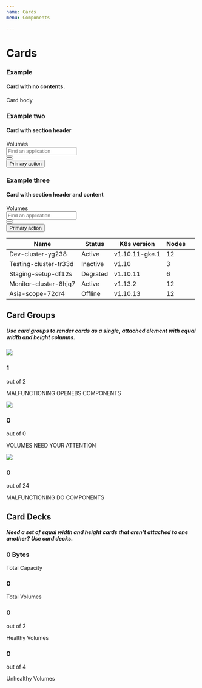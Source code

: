 ```yaml
---
name: Cards
menu: Components

---
```


# Cards
### Example
#### Card with no contents.
<Playground>
  <div class="card">
    <div class="card-body">
      Card body
    </div>
  </div>
</Playground>

### Example two
#### Card with section header
<Playground>
  <div class="card">
    <div class="card-body">
      <div class="section-header">
        <div class="section-header_title">
          <span class="section-header_title__text">Volumes</span>
        </div>
        <div class="section-header-controls">
          <div class="section-header-controls_item">
            <input class="form-control" placeholder="Find an application" />
          </div>
          <div class="section-header-controls_item">
            <button class="btn btn-secondary">
              <span class="fa fa-edit" />
            </button>
          </div>
          <div class="section-header-controls_item">
            <button class="btn btn-secondary">
              <span class="fa fa-filter" />
            </button>
          </div>
          <div class="section-header-controls_item ml-auto">
            <button class="btn btn-primary">Primary action</button>
          </div>
        </div>
      </div>
    </div>
  </div>
</Playground>

### Example three
#### Card with section header and content
<Playground>
  <div class="card">
    <div class="card-body">
      <div class="section-header">
        <div class="section-header_title">
          <span class="section-header_title__text">Volumes</span>
        </div>
        <div class="section-header-controls">
          <div class="section-header-controls_item">
            <input class="form-control" placeholder="Find an application" />
          </div>
          <div class="section-header-controls_item">
            <button class="btn btn-secondary">
              <span class="fa fa-edit" />
            </button>
          </div>
          <div class="section-header-controls_item">
            <button class="btn btn-secondary">
              <span class="fa fa-filter" />
            </button>
          </div>
          <div class="section-header-controls_item ml-auto">
            <button class="btn btn-primary">Primary action</button>
          </div>
        </div>
      </div>
      <table class="table table-hover">
        <thead>
          <tr>
            <th scope="col">Name</th>
            <th scope="col">Status</th>
            <th scope="col">K8s version</th>
            <th scope="col">Nodes</th>
            <th scope="col" />
          </tr>
        </thead>
        <tbody>
          <tr>
            <td>Dev-cluster-yg238</td>
            <td>
              <span class="badge badge-gradient-success badge-pill">Active</span>
            </td>
            <td>v1.10.11-gke.1</td>
            <td>12</td>
            <td />
          </tr>
          <tr>
            <td>Testing-cluster-tr33d</td>
            <td>
              <span class="badge badge-gradient-danger badge-pill">Inactive</span>
            </td>
            <td>v1.10</td>
            <td>3</td>
            <td />
          </tr>
          <tr>
            <td>Staging-setup-df12s</td>
            <td>
              <span class="badge badge-gradient-warning badge-pill">Degrated</span>
            </td>
            <td>v1.10.11</td>
            <td>6</td>
            <td />
          </tr>
          <tr>
            <td>Monitor-cluster-8hjq7</td>
            <td>
              <span class="badge badge-gradient-success badge-pill">Active</span>
            </td>
            <td>v1.13.2</td>
            <td>12</td>
            <td />
          </tr>
          <tr>
            <td>Asia-scope-72dr4</td>
            <td>
              <span class="badge badge-gradient-danger badge-pill">Offline</span>
            </td>
            <td>v1.10.13</td>
            <td>12</td>
            <td />
          </tr>
        </tbody>
      </table>
    </div>
  </div>
</Playground>


## Card Groups

##### Use card groups to render cards as a single, attached element with equal width and height columns.

<Playground>
<div class="d-flex flex-row flex-wrap card-group">
    <div class="card col-4 p-3">
        <div class="card-body p-0 d-flex align-items-center">
          <div class="status-square icon-healthy">
            <img src={openebs}/>
          </div>  
          <div class="pl-3">
              <div class="d-flex flex-row align-items-center">
                  <h3 class="heading pr-2">1</h3>
                  <span>out of 2</span>
              </div>
              <p class="sub-heading mb-0">MALFUNCTIONING OPENEBS COMPONENTS</p>
          </div>
        </div>
    </div>
    <div class="card col-4 p-3">
        <div class="card-body p-0 d-flex align-items-center">
          <div class="status-square icon-healthy">
            <img src={disks}/>
          </div>  
          <div class="pl-3">
              <div class="d-flex flex-row align-items-center">
                  <h3 class="heading pr-2">0</h3>
                  <span>out of 0</span>
              </div>
              <p class="sub-heading mb-0">VOLUMES NEED YOUR ATTENTION</p>
          </div>
        </div>
    </div>
    <div class="card col-4 p-3">
        <div class="card-body p-0 d-flex align-items-center">
          <div class="status-square icon-healthy">
            <img src={Shape}/>
          </div>  
          <div class="pl-3">
              <div class="d-flex flex-row align-items-center">
                  <h3 class="heading pr-2">0</h3>
                  <span>out of 24</span>
              </div>
              <p class="sub-heading mb-0">MALFUNCTIONING DO COMPONENTS</p>
          </div>
        </div>
    </div>
</div>
</Playground>


## Card Decks

##### Need a set of equal width and height cards that aren’t attached to one another? Use card decks.

<Playground>
<div class="d-flex flex-row align-items-center justify-content-between flex-wrap card-deck">
    <div class="card col p-4">
        <div class="card-body p-0">
            <div class="d-flex flex-row align-items-center">
                <h3 class="pr-2 text-primary">0 Bytes</h3>
            </div>
            <p class="sub-heading mb-0">Total Capacity</p>
        </div>
    </div>
    <div class="card col p-4">
        <div class="card-body p-0">
            <div class="d-flex flex-row align-items-center">
                <h3 class="pr-2 text-info">0</h3>
            </div>
            <p class="sub-heading mb-0">Total Volumes</p>
        </div>
    </div>
    <div class="card col p-4">
        <div class="card-body p-0">
            <div class="d-flex flex-row align-items-center text-secondary">
                <h3 class="pr-2 text-success">
                    0
                </h3>
                <span>out of 2</span>
            </div>
            <p class="sub-heading mb-0">Healthy Volumes</p>
        </div>
    </div>
    <div class="card col p-4">
        <div class="card-body p-0">
            <div class="d-flex flex-row align-items-center text-secondary">
                <h3 class="pr-2 text-danger">
                    0
                </h3>
               <span>out of 4</span>
            </div>
            <p class="sub-heading mb-0">Unhealthy Volumes</p>
        </div>
    </div>
</div>
</Playground>